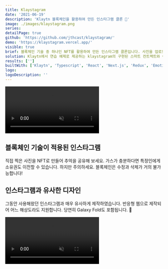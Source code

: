 ```yaml
---
title: Klaystagram
date: '2021-06-19'
description: 'Klaytn 블록체인을 활용하여 만든 인스타그램 클론 📸'
image: ./images/klaystagram.png
series:
detailPage: true
github: 'https://github.com/jthcast/klaystagram/'
demo: 'https://klaystagram.vercel.app/'
visible: true
brief: 블록체인 기술 중 하나인 NFT를 활용하여 만든 인스타그램 클론입니다. 사진을 업로드하는 행위로 NFT를 발행하며 이를 다른 사용자와 교환할 수 있습니다. 반응형 웹으로 제작해 어느 기기에서든 완벽히 동작합니다.
solution: Klaytn에서 연습 예제로 제공하는 klaystagram의 구현된 스마트 컨트랙트와 이를 연결하는 프론트엔드를 개발하였습니다. 해당 예제는 꽤 오래전에 작성되어 최신 자바스크립트 환경을 반영하지 못하고 있어 이 부분을 보강하였습니다. 또한 수정된 SDK의 스펙에 맞추어 몇 가지 버그를 수정하였으며 디자인도 좀 더 인스타그램스럽게 적용하였습니다.
results: ['']
builtWith: ['Klaytn', 'Typescript', 'React', 'Next.js', 'Redux', 'Emotion']
logo:
logoDescription: ''
---
```


<section className="jth-section jth-section-twoColGrid-center">
  <video
    preload="auto"
    muted
    loop
    playsInline
    autoPlay
    src="./videos/blockchain.mp4"
  ></video>
  <div className="jth-section-rowGrid">
    <h2>블록체인 기술이 적용된 인스타그램</h2>
    <p>
      직접 찍은 사진을 NFT로 만들어 추억을 공유해 보세요. 가스가 충분하다면
      특정인에게 소유권도 이전할 수 있습니다. 하지만 주의하세요. 블록체인은
      수정과 삭제가 거의 불가능합니다!
    </p>
  </div>
</section>

<section className="jth-section jth-section-twoColGrid-center">
  <div className="jth-section-rowGrid jth-section-mobileOrder-2">
    <h2>인스타그램과 유사한 디자인</h2>
    <p>
      그동안 사용해왔던 인스타그램과 매우 유사하게 제작하였습니다. 반응형 웹으로
      제작되어 어느 해상도라도 지원합니다. 당연히 Galaxy Fold도 포함됩니다. 📱
    </p>
  </div>
  <video
    preload="auto"
    muted
    loop
    playsInline
    autoPlay
    src="./videos/responsive.mp4"
    className="jth-portfolio-widthImage"
  ></video>
</section>
